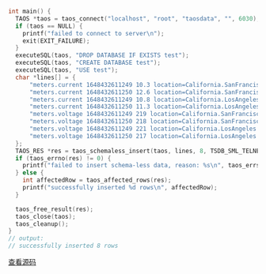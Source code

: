 ```c
int main() {
  TAOS *taos = taos_connect("localhost", "root", "taosdata", "", 6030);
  if (taos == NULL) {
    printf("failed to connect to server\n");
    exit(EXIT_FAILURE);
  }
  executeSQL(taos, "DROP DATABASE IF EXISTS test");
  executeSQL(taos, "CREATE DATABASE test");
  executeSQL(taos, "USE test");
  char *lines[] = {
      "meters.current 1648432611249 10.3 location=California.SanFrancisco groupid=2",
      "meters.current 1648432611250 12.6 location=California.SanFrancisco groupid=2",
      "meters.current 1648432611249 10.8 location=California.LosAngeles groupid=3",
      "meters.current 1648432611250 11.3 location=California.LosAngeles groupid=3",
      "meters.voltage 1648432611249 219 location=California.SanFrancisco groupid=2",
      "meters.voltage 1648432611250 218 location=California.SanFrancisco groupid=2",
      "meters.voltage 1648432611249 221 location=California.LosAngeles groupid=3",
      "meters.voltage 1648432611250 217 location=California.LosAngeles groupid=3",
  };
  TAOS_RES *res = taos_schemaless_insert(taos, lines, 8, TSDB_SML_TELNET_PROTOCOL, TSDB_SML_TIMESTAMP_NOT_CONFIGURED);
  if (taos_errno(res) != 0) {
    printf("failed to insert schema-less data, reason: %s\n", taos_errstr(res));
  } else {
    int affectedRow = taos_affected_rows(res);
    printf("successfully inserted %d rows\n", affectedRow);
  }

  taos_free_result(res);
  taos_close(taos);
  taos_cleanup();
}
// output:
// successfully inserted 8 rows
```

[查看源码](https://github.com/taosdata/TDengine/blob/main/docs/examples/c/telnet_line_example.c)